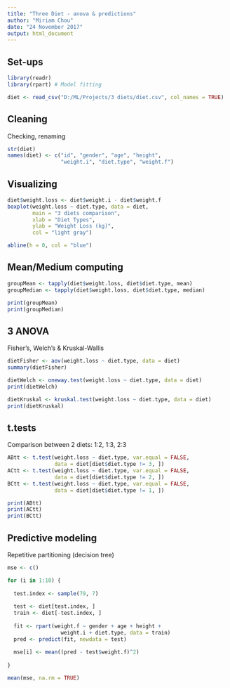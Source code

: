 ```yaml
---
title: "Three Diet - anova & predictions"
author: "Miriam Chou"
date: "24 November 2017"
output: html_document
---
```


## Set-ups

```r
library(readr)
library(rpart) # Model fitting

diet <- read_csv("D:/ML/Projects/3 diets/diet.csv", col_names = TRUE)
```

## Cleaning
Checking, renaming

```r
str(diet)
names(diet) <- c("id", "gender", "age", "height",
                 "weight.i", "diet.type", "weight.f")
```

## Visualizing

```r
diet$weight.loss <- diet$weight.i - diet$weight.f
boxplot(weight.loss ~ diet.type, data = diet,
        main = "3 diets comparison",
        xlab = "Diet Types",
        ylab = "Weight Loss (kg)",
        col = "light gray")

abline(h = 0, col = "blue")
```

## Mean/Medium computing

```r
groupMean <- tapply(diet$weight.loss, diet$diet.type, mean)
groupMedian <- tapply(diet$weight.loss, diet$diet.type, median)

print(groupMean)
print(groupMedian)
```

## 3 ANOVA
Fisher's, Welch's & Kruskal-Wallis

```r
dietFisher <- aov(weight.loss ~ diet.type, data = diet)
summary(dietFisher)

dietWelch <- oneway.test(weight.loss ~ diet.type, data = diet)
print(dietWelch)

dietKruskal <- kruskal.test(weight.loss ~ diet.type, data = diet)
print(dietKruskal)
```

## t.tests
Comparison between 2 diets:
1:2, 1:3, 2:3

```r
ABtt <- t.test(weight.loss ~ diet.type, var.equal = FALSE,
               data = diet[diet$diet.type != 3, ])
ACtt <- t.test(weight.loss ~ diet.type, var.equal = FALSE,
               data = diet[diet$diet.type != 2, ])
BCtt <- t.test(weight.loss ~ diet.type, var.equal = FALSE,
               data = diet[diet$diet.type != 1, ])

print(ABtt)
print(ACtt)
print(BCtt)
```

## Predictive modeling
Repetitive partitioning (decision tree)

```r
mse <- c()

for (i in 1:10) {
  
  test.index <- sample(79, 7)
  
  test <- diet[test.index, ]
  train <- diet[-test.index, ]
  
  fit <- rpart(weight.f ~ gender + age + height +
                 weight.i + diet.type, data = train)
  pred <- predict(fit, newdata = test)
  
  mse[i] <- mean((pred - test$weight.f)^2)
  
}

mean(mse, na.rm = TRUE)
```